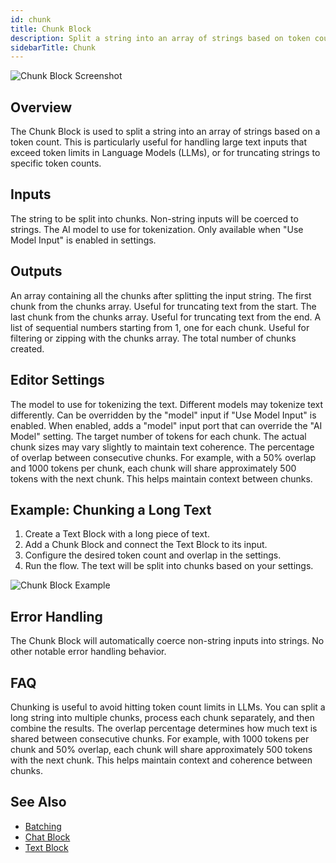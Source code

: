 ```yaml
---
id: chunk
title: Chunk Block
description: Split a string into an array of strings based on token count
sidebarTitle: Chunk
---
```


![Chunk Block Screenshot](./assets/chunk-block.png)

## Overview

The Chunk Block is used to split a string into an array of strings based on a token count. This is particularly useful for handling large text inputs that exceed token limits in Language Models (LLMs), or for truncating strings to specific token counts.

## Inputs

<ParamField path="input" type="string" required>
  The string to be split into chunks. Non-string inputs will be coerced to strings.
</ParamField>

<ParamField path="model" type="string">
  The AI model to use for tokenization. Only available when "Use Model Input" is enabled in settings.
</ParamField>

## Outputs

<ResponseField name="chunks" type="string[]">
  An array containing all the chunks after splitting the input string.
</ResponseField>

<ResponseField name="first" type="string">
  The first chunk from the chunks array. Useful for truncating text from the start.
</ResponseField>

<ResponseField name="last" type="string">
  The last chunk from the chunks array. Useful for truncating text from the end.
</ResponseField>

<ResponseField name="indexes" type="number[]">
  A list of sequential numbers starting from 1, one for each chunk. Useful for filtering or zipping with the chunks array.
</ResponseField>

<ResponseField name="count" type="number">
  The total number of chunks created.
</ResponseField>

## Editor Settings

<ParamField path="AI Model" type="string" default="gpt-3.5-turbo">
  The model to use for tokenizing the text. Different models may tokenize text differently. Can be overridden by the "model" input if "Use Model Input" is enabled.
</ParamField>

<ParamField path="Use Model Input" type="boolean" default={false}>
  When enabled, adds a "model" input port that can override the "AI Model" setting.
</ParamField>

<ParamField path="Number of tokens per chunk" type="number" default={1024} min={1} max={32768}>
  The target number of tokens for each chunk. The actual chunk sizes may vary slightly to maintain text coherence.
</ParamField>

<ParamField path="Overlap (in %)" type="number" default={0} min={0} max={100}>
  The percentage of overlap between consecutive chunks. For example, with a 50% overlap and 1000 tokens per chunk, each chunk will share approximately 500 tokens with the next chunk. This helps maintain context between chunks.
</ParamField>

## Example: Chunking a Long Text

1. Create a Text Block with a long piece of text.
2. Add a Chunk Block and connect the Text Block to its input.
3. Configure the desired token count and overlap in the settings.
4. Run the flow. The text will be split into chunks based on your settings.

<Frame>
  <img src="./assets/chunk-block-example.png" alt="Chunk Block Example" />
</Frame>

## Error Handling

The Chunk Block will automatically coerce non-string inputs into strings. No other notable error handling behavior.

## FAQ

<AccordionGroup>
  <Accordion title="Why use chunking for LLMs?">
    Chunking is useful to avoid hitting token count limits in LLMs. You can split a long string into multiple chunks, process each chunk separately, and then combine the results.
  </Accordion>

  <Accordion title="How does the overlap feature work?">
    The overlap percentage determines how much text is shared between consecutive chunks. For example, with 1000 tokens per chunk and 50% overlap, each chunk will share approximately 500 tokens with the next chunk. This helps maintain context and coherence between chunks.
  </Accordion>
</AccordionGroup>

## See Also

- [Batching](/user-guide/workflow/batching)
- [Chat Block](/block-reference/ai/chat)
- [Text Block](/block-reference/data/text)
